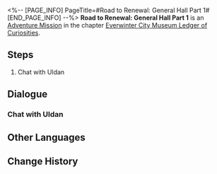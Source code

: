<%-- [PAGE_INFO]
PageTitle=#Road to Renewal: General Hall Part 1#
[END_PAGE_INFO] --%>
{{Stub|Dialogue, characters, and location(s)}}
{{Mission Infobox
|id            = 8001241
|title         = 
|image         = Mission Road to Renewal: General Hall Part 1.png
|type          = Adventure
|event_name    = 
|chapter       = Everwinter City Museum Ledger of Curiosities
|requirements  = 
|summary       = You have recovered half of the exhibits in the General Hall. Curator Uldan expresses his gratitude and offers payment for your work.
|characters    = <!--characters that appear in this mission-->
|startLocation = <!--location as it intially appears on the mission screen-->
|world         = <!--i.e. Penacony-->
|area          = <!--i.e. A Child's Dream-->
|prev          = 
|next          = 
|exp           = 
|credits       = 10000
|stellarJade   = 
|other         = {{Card List|Lost Gold Fragment*5|delim=;}}
}}
'''Road to Renewal: General Hall Part 1''' is an [[Adventure Mission]] in the chapter [[Everwinter City Museum Ledger of Curiosities]].

==Steps==
# Chat with Uldan

<!--
==Gameplay Notes==

--><!--
==Trial Character==

-->
==Dialogue==
{{Stub Dialogue}}
===Chat with Uldan===
{{Mission Description|type=adventure|location=<!--to be added-->|Half of the exhibits in the General Hall seems to have been recovered. Uldan the curator has something to tell you regarding that.}}
{{Dialogue Start}}
:{{tx}}
{{Dialogue End}}

==Other Languages==
{{Other Languages
|en   = Road to Renewal: General Hall Part 1
|zhs  = 复兴历程•综合展馆•其一
|zht  = 復興歷程•綜合展館•其一
|ja   = 復興歴程・総合館・その1
|ko   = 부흥의 길•종합 전시관•1
|es   = Proceso de renovación: Sala General I
|fr   = Sur la route du renouveau : Galerie principale (partie 1)
|ru   = Путь реконструкции: Главный зал I
|th   = เส้นทางสู่การฟื้นฟู: หอจัดแสดงทั่วไป 1
|vi   = Thời Kỳ Phục Hưng - Khu Trưng Bày Tổng Hợp 1
|de   = Pfad zur Erneuerung: Hauptausstellung (Teil 1)
|id   = Perjalanan Kebangkitan: Ruang Pameran Umum (Bagian 1)
|pt   = Estrada para a Renovação: Salão Geral Parte 1
}}

==Change History==
{{Change History|1.1}}
